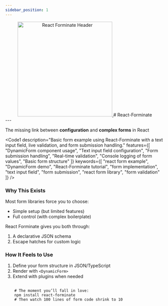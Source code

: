 ```yaml
---
sidebar_position: 1
---
```


<div align="center">
        <a href="#" title="React-Forminate">
            <img src="/img/React-Forminate-Logo-256x256-bg-transparent.webp" width="300" alt="React Forminate Header" />
        </a>
    # React-Forminate
</div>
---

The missing link between **configuration** and **complex forms** in React

<Code1 
  description="Basic form example using React-Forminate with a text input field, live validation, and form submission handling."
  features={[
        "DynamicForm component usage",
        "Text input field configuration",
        "Form submission handling",
        "Real-time validation",
        "Console logging of form values",
        "Basic form structure"
      ]}
  keywords={[
        "react form example",
        "DynamicForm demo",
        "React-Forminate tutorial",
        "form implementation",
        "text input field",
        "form submission",
        "react form library",
        "form validation"
      ]} />

### Why This Exists
Most form libraries force you to choose:
- Simple setup (but limited features)
- Full control (with complex boilerplate)

React Forminate gives you both through:
1. A declarative JSON schema
2. Escape hatches for custom logic

### How It Feels to Use
1. Define your form structure in JSON/TypeScript
2. Render with `<DynamicForm>`
3. Extend with plugins when needed

<pre>
  <code>
    <span style={{ color: '#6ee7b7' }}># The moment you’ll fall in love:</span>
    npm install <span style={{ color: '#f472b6' }}>react-forminate</span>
    <span style={{ color: '#6ee7b7' }}># Then watch 100 lines of form code shrink to 10</span>
  </code>
</pre>
